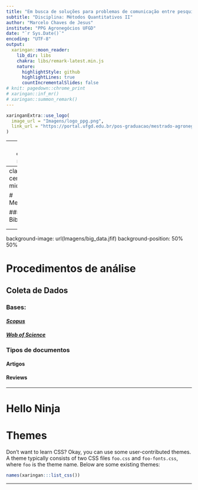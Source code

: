 ```yaml
---
title: "Em busca de soluções para problemas de comunicação entre pesquisadores, extensionistas e agricultores familiares"
subtitle: "Disciplina: Métodos Quantitativos II"
author: "Marcelo Chaves de Jesus"
institute: "PPG Agronegócios UFGD"
date: "`r Sys.Date()`"
encoding: "UTF-8"
output:
  xaringan::moon_reader:
    lib_dir: libs
    chakra: libs/remark-latest.min.js
    nature:
      highlightStyle: github
      highlightLines: true
      countIncrementalSlides: false
# knit: pagedown::chrome_print
# xaringan::inf_mr()
# xaringan::summon_remark()
---
```

```r
xaringanExtra::use_logo(
  image_url = "Imagens/logo_ppg.png",
  link_url = "https://portal.ufgd.edu.br/pos-graduacao/mestrado-agronegocios/index"
)
```
---
class: center, middle

# Objetivo

## O objetivo deste estudo é identificar os problemas de comunicação e as soluções apontadas pela literatura acadêmica sobre o tema.
---
class: center, middle

# Metodologia

### Análise Bibiométrica

<!-- --- -->
<!-- class: inverse, center, middle -->

<!-- # Get Started -->

---
background-image: url(Imagens/big_data.jfif)
background-position: 50% 50%
<!-- class: center, bottom, inverse -->

# Procedimentos de análise

## Coleta de Dados

### Bases: 
#### [*Scopus*](https://www.scopus.com/sources.uri)
#### [*Wob of Science*](https://www.webofscience.com/wos/woscc/advanced-search)
### Tipos de documentos
#### Artigos
#### Reviews

---

# Hello Ninja



# Themes

Don't want to learn CSS? Okay, you can use some user-contributed themes. A theme typically consists of two CSS files `foo.css` and `foo-fonts.css`, where `foo` is the theme name. Below are some existing themes:

```r
names(xaringan:::list_css())
```

---

